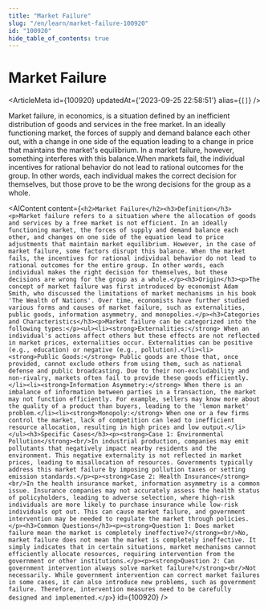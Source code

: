 ```yaml
---
title: "Market Failure"
slug: "/en/learn/market-failure-100920"
id: "100920"
hide_table_of_contents: true
---
```



# Market Failure

<ArticleMeta id={100920} updatedAt={'2023-09-25 22:58:51'} alias={`[]`} />
<div className='border-solid border-b border-t-0 my-4 border-[var(--ifm-color-gray-300)]' />

Market failure, in economics, is a situation defined by an inefficient distribution of goods and services in the free market. In an ideally functioning market, the forces of supply and demand balance each other out, with a change in one side of the equation leading to a change in price that maintains the market's equilibrium. In a market failure, however, something interferes with this balance.When markets fail, the individual incentives for rational behavior do not lead to rational outcomes for the group. In other words, each individual makes the correct decision for themselves, but those prove to be the wrong decisions for the group as a whole.

<AIContent content={`<h2>Market Failure</h2><h3>Definition</h3><p>Market failure refers to a situation where the allocation of goods and services by a free market is not efficient. In an ideally functioning market, the forces of supply and demand balance each other, and changes on one side of the equation lead to price adjustments that maintain market equilibrium. However, in the case of market failure, some factors disrupt this balance. When the market fails, the incentives for rational individual behavior do not lead to rational outcomes for the entire group. In other words, each individual makes the right decision for themselves, but these decisions are wrong for the group as a whole.</p><h3>Origin</h3><p>The concept of market failure was first introduced by economist Adam Smith, who discussed the limitations of market mechanisms in his book 'The Wealth of Nations'. Over time, economists have further studied various forms and causes of market failure, such as externalities, public goods, information asymmetry, and monopolies.</p><h3>Categories and Characteristics</h3><p>Market failure can be categorized into the following types:</p><ul><li><strong>Externalities:</strong> When an individual's actions affect others but these effects are not reflected in market prices, externalities occur. Externalities can be positive (e.g., education) or negative (e.g., pollution).</li><li><strong>Public Goods:</strong> Public goods are those that, once provided, cannot exclude others from using them, such as national defense and public broadcasting. Due to their non-excludability and non-rivalry, markets often fail to provide these goods efficiently.</li><li><strong>Information Asymmetry:</strong> When there is an imbalance of information between parties in a transaction, the market may not function efficiently. For example, sellers may know more about the quality of a product than buyers, leading to the 'lemon market' problem.</li><li><strong>Monopoly:</strong> When one or a few firms control the market, lack of competition can lead to inefficient resource allocation, resulting in high prices and low output.</li></ul><h3>Specific Cases</h3><p><strong>Case 1: Environmental Pollution</strong><br/>In industrial production, companies may emit pollutants that negatively impact nearby residents and the environment. This negative externality is not reflected in market prices, leading to misallocation of resources. Governments typically address this market failure by imposing pollution taxes or setting emission standards.</p><p><strong>Case 2: Health Insurance</strong><br/>In the health insurance market, information asymmetry is a common issue. Insurance companies may not accurately assess the health status of policyholders, leading to adverse selection, where high-risk individuals are more likely to purchase insurance while low-risk individuals opt out. This can cause market failure, and government intervention may be needed to regulate the market through policies.</p><h3>Common Questions</h3><p><strong>Question 1: Does market failure mean the market is completely ineffective?</strong><br/>No, market failure does not mean the market is completely ineffective. It simply indicates that in certain situations, market mechanisms cannot efficiently allocate resources, requiring intervention from the government or other institutions.</p><p><strong>Question 2: Can government intervention always solve market failure?</strong><br/>Not necessarily. While government intervention can correct market failures in some cases, it can also introduce new problems, such as government failure. Therefore, intervention measures need to be carefully designed and implemented.</p>`} id={100920} />
